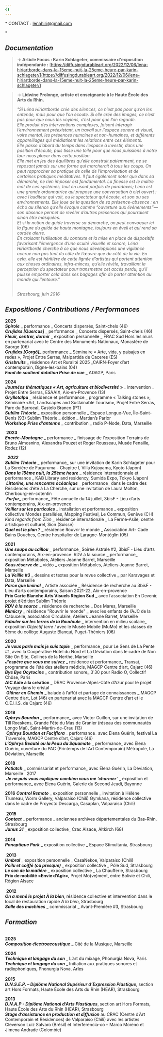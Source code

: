 ```yaml
---
{}
---
```

\* CONTACT : [lenahiri@gmail.com](mailto:lenahiri@gmail.com)

\* <PdfLink label="-> PORTFOLIO <-" file="/files/about/portfolio_lena_hiriartborde_2024.pdf" />

## *Documentation*&#x20;

> **→ Article Focus : Karin Schlageter, commissaire d'exposition indépendante :** [https://diffusingdurableart.org/2022/12/06/lena-hiriartborde-dans-la-15eme-nuit-la-25eme-heure-par-karin-schlageter/](https://diffusingdurableart.org/2022/12/06/lena-hiriartborde-dans-la-15eme-nuit-la-25eme-heure-par-karin-schlageter/)

> → **Lidwine Prolonge, artiste et enseignante à le Haute École des Arts du Rhin.**
>
> &#x20;         *"Si Léna Hiriartborde crée des silences, ce n’est pas pour qu’on les entende, mais pour que l’on écoute. Si elle crée des images, ce n’est pas pour que nous les voyions, c’est pour que l’on regarde.*\
> *Elle produit des interventions complexes, faisant interagir l’environnement préexistant, un travail sur l’espace sonore et visuel, voire mental, les présences humaines et non-humaines, et différents appareillages qui médiatisent les relations entre ces éléments.*\
> *Elle passe d’abord du temps dans l’espace à investir, dans une position d’écoute, puis tisse une toile pour que nous puissions à notre tour nous placer dans cette position.*\
> *Elle met en jeu des équilibres qu’elle construit patiemment, ne se reposant jamais sur une forme qui marcherait à tous les coups. On peut rapprocher sa pratique de celle de l’improvisation et de certaines pratiques méditatives. Il faut également noter que dans sa démarche, ne rien imposer est fondamental. La finesse est le maître mot de ces systèmes, tout en usant parfois de paradoxes; Léna est une grande ordonnatrice qui propose une conversation à ciel ouvert : avec l’auditeur qui voit, ou le spectateur qui écoute, et son ou ses environnements. Elle joue de la question de sa présence-absence : en écho au silence qu’elle évoque comme “ouverture aux évènements”— son absence permet de révéler d’autres présences qui pourraient sinon être masquées.*\
> *Et si la notion de guide traverse sa démarche, on peut convoquer ici la figure du guide de haute montagne, toujours en éveil et qui rend sa cordée alerte.*\
> *En croisant l’utilisation du contexte et la mise en place de dispositifs favorisant l’émergence d’une acuité visuelle et sonore, Léna Hiriartborde cherche à ce que nous développions une vigilance accrue non pas tant du côté de l’œuvre que du côté de la vie. En cela, elle est héritière de cette lignée d’artistes qui portent attention aux choses ordinaires, infra-minces, qu’elle révèle, travaillant la perception du spectateur pour transmettre cet accès perdu, qu’il puisse emporter cela dans ses bagages afin de porter attention au monde qui l’entoure."*
>
> \
> *Strasbourg, juin 2016*

## *Expositions / Contributions / Performances*

**2025** \
***Spirole*** \_ performance \_ Concerts dispersés, Saint-chels (46) \
***Crujidxs \[Quercus]*** \_ performance \_ Concerts dispersés, Saint-chels (46) \
***Fleuir, centrer, dormir*** \_ exposition personnelle \_ FRAC Sud Hors les murs en partenariat avec le Centre des Monuments Nationaux, Monastère de Saorge (06) \
***Crujidxs \[Gorgô]***\_ performance \_ Séminaire « Arte, vida, y paisajes en redes », Projet Entre Serras, Malpartida de Caceres (ES)\
***Grisbruits*** \_ résidence Art et Ruralité 2025 \_CAIRN-Foyer d’art contemporain, Digne-les-bains (04)\
***Fond de soutient dotation Prise de vue*** \_ ADAGP, Paris

**2024** \
***Journées thématiques « Art, agriculture et biodiversité »*** \_ intervention \_  Projet Entre Serras, ESAAIX, Aix-en-Provence (13) \
***Gryllotalpa*** \_ résidence et performance \_ programme « Talking stones », Séminaire «Art, Landscapes and Sustainable Tourism», Projet Entre Serras, Parc du Barrocal, Castelo Branco (PT)\
***Sublim Théorie*** \_ exposition personnelle \_ Espace Longue-Vue, Île-Saint-Denis (93) Sublim Théorie \_ édition \_ Martian’s Parlor\
**Workshop *Prise d'antenne*** \_ contribution \_ radio P-Node, Data, Marseille

 **2023** \
***Encrée-Montagne*** \_ performance \_ finissage de l’exposition Terrains de Bruno Almosnino, Alexandra Pouzet et Roger Rousseau, Musée Fenaille, Rodez (12)

  ***2022***  \
***Sublim Théorie*** \_ performance\_ sur une invitation de Karin Schlageter pour La Sorcière de Fuguruma - Chapitre I, Villa Kujoyama, Kyoto (Japon) \
***Dans la 15ème nuit, la 25ème heure*** \_ résidence internationnale et performance \_ KAB Library and residency, Sumida Expo, Tokyo (Japon)\
 ***Littorine, une rencontre océanique*** \_ performance\_ dans le cadre des Résidences d’été à La Cherche, sur une invitation de Laura Molton, Cherbourg-en-cotentin\
 ***Furfur***\_ performance\_ Fête annuelle du 14 juillet, 3bisF - Lieu d’arts contemporains, Aix-en-provence\
***Veiller sur les particules*** \_ installation et performance \_ exposition collective Mondes parallèles, Mapping Festival, Le Commun, Genève (CH) *Kind regards from Zion* \_ résidence internationale \_ La Ferme-Asile, centre artistique et culturel, Sion (Suisse) \
***Quel est le plan ?*** \_ résidence Rouvrir le monde \_ Association Art- Cade Bains Douches, Centre hospitalier de Laragne-Montéglin (05)

**2021**  \
***Une soupe au caillou*** \_ performance\_ Soirée Astrale #2, 3bisF - Lieu d’arts contemporains, Aix-en-provence  RDV à la source \_ performance\_ exposition Métaboles, Ateliers Jeanne Barret, Marseille\
***Sous réserve de*** \_ vidéo \_ exposition Métaboles, Ateliers Jeanne Barret, Marseille\
***La Veillle #3*** \_ dessins et textes pour la revue collective \_ par Karavages et Data, Marseille\
***Parce que liminal*** \_ Artiste associée \_ Résidence de recherche au 3bisF - Lieu d’arts contemporains, Saison 2021-22, Aix-en-provence \
**Prix Carte Blanche Arts Visuels Région Sud** \_ avec l’association En Devenir, projet d’édition Sublim Théorie \
***RDV à la source*** \_ résidence de recherche \_ Dos Mares, Marseille \
***Mimicry*** \_ résidence "Rouvrir le monde" \_ avec les enfants de l’AJC de la Cabucelle, association Circulaire, Ateliers Jeanne Barret, Marseille \
***Fabuler sur les terres de la Roudoule*** \_ intervention en milieu scolaire\_ exposition *Objectif terre !* avec le Musée Mobile (MuMo) et les classes de 5ème du collège Auguste Blanqui, Puget-Théniers (06)

**2020**  \
***Je vous parle mais je suis tapie*** \_ performance\_ pour Le Sens de La Pente #1, avec la Coopérative Hotel du Nord et La Déviation dans le cadre de Non Site On Site, Collines de la Nerthe, Marseille \
***J’espère que vous me suivez*** \_ résidence et performance\_ Transat, programme de l’été des ateliers médicis, MAGCP Centre d’art, Cajarc (46) \
***Bye Bye Ocytocine*** \_ contribution sonore\_ 3'30 pour Radio O, Collectif Chôse, Paris \
**AIC Aide à la création** \_ DRAC Provence-Alpes-Côte d’Azur pour le projet Voyage dans le cristal \
 ***Glâner en Chemin*** \_ balade à l’affût et partage de connaissances \_ MAGCP Centre d’art, Lot (46) en partenariat avec la MAGCP Centre d’art et le C.E.I.I.S. de Cajarc (46)

**2019**  \
***Ophrys Bourdon*** \_ performance\_ avec Victor Guillon, sur une invitation de Till Roeskens, Grande Fête du Mas de Granier (réseau des communautés Longo Maï), Saint-Martin-de-Crau (13)\
 ***Ophrys Bourdon et Fuciflora*** \_ performance\_ avec Elena Guérin, festival La Traversée, MAGCP Centre d’art, Cajarc (46)  \
***L’Ophrys Beauté ou la Peau du Squamate*** \_ performance\_ avec Elena Guérin, ouverture du PAC (Printemps de l’Art Contemporain) Métropole, La Déviation, Marseille

**2018**  \
***Potlatch*** \_ commissariat et performance\_ avec Elena Guérin, La Déviation, Marseille   2017 \
 ***Je ne puis vous expliquer combien vous me ‘charmer’*** \_ exposition et performance\_ avec Elena Guérin, Galerie du Second Jeudi, Bayonne

**2016**
***Control Remoto*** \_ exposition personnelle \_ invitation à Hélène Trumeau, Worm Gallery, Valparaiso (Chili) Gymkana, résidence collective dans le cadre de Proyecto Descarga, Casaplan, Valparaiso (Chili) \
\
 **2015** \
***Contact*** \_ performance \_ anciennes archives départementales du Bas-Rhin, Strasbourg \
***Janus 31***  \_ exposition collective\_ Crac Alsace, Altkirch (68) \
\
**2014** \
***Panoptique Park*** \_ exposition collective \_ Espace Stimultania, Strasbourg \
\
 **2013** \
***Umbral*** \_ exposition personnelle \_ CasaNekoe, Valparaiso (Chili) \
***Poilu et coiffé (ou presque)*** \_ exposition collective \_ Pôle Sud, Strasbourg \
***Le son de la matière*** \_ exposition collective \_ La Chaufferie, Strasbourg \
**Prix de mobilité «Envie d’Agir»**, Projet Mo(ve)ment, entre Bolivie et Chili, Région Alsace \
\
 **2012** \
***On a mené le projet À la bien***, résidence collective et intervention dans le local de restauration rapide *À la bien*, Strasbourg \
***Salle des machines*** \_ commissariat \_ Avant-Première #3, Strasbourg

## *Formation*

\
**2025**\
***Composition électroacoustique*** \_ Cité de la Musique, Marseille

**2024**\
***Technique et langage du son*** \_ L’art du mixage, Phonurgia Nova, Paris\
***Technique et langage du son*** \_ Initiation aux pratiques sonores et radiophoniques, Phonurgia Nova, Arles\
\
**2015**\
***D.N.S.E.P. – Diplôme National Supérieur d’Expression Plastique***, section art Hors Formats, Haute École des Arts du Rhin (HEAR), Strasbourg

**2013** \
***D.N.A.P - Diplôme National d’Arts Plastiques***, section art Hors Formats, Haute École des Arts du Rhin (HEAR), Strasbourg\
***Stage d’assistance en production et diffusion*** au CRAC (Centre d’Art Contemporain et Résidences) de Valparaiso (Chili) avec les artistes Cleverson Luiz Salvaro (Brésil) et Interferencia-co – Marco Moreno et Jimena Andrade (Colombie)

